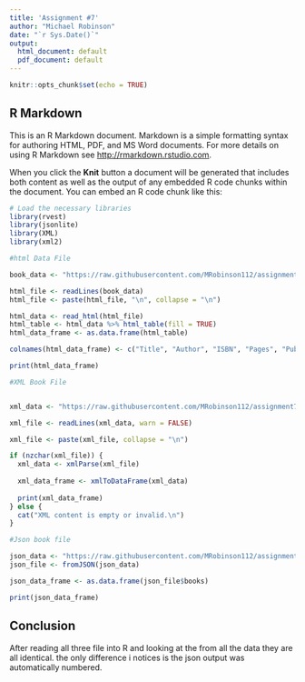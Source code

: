 ```yaml
---
title: 'Assignment #7'
author: "Michael Robinson"
date: "`r Sys.Date()`"
output:
  html_document: default
  pdf_document: default
---
```


```r
knitr::opts_chunk$set(echo = TRUE)
```

## R Markdown

This is an R Markdown document. Markdown is a simple formatting syntax for authoring HTML, PDF, and MS Word documents. For more details on using R Markdown see <http://rmarkdown.rstudio.com>.

When you click the **Knit** button a document will be generated that includes both content as well as the output of any embedded R code chunks within the document. You can embed an R code chunk like this:

```r
# Load the necessary libraries
library(rvest)
library(jsonlite)
library(XML)
library(xml2)

#html Data File 

book_data <- "https://raw.githubusercontent.com/MRobinson112/assignment7/main/books1.html"

html_file <- readLines(book_data)
html_file <- paste(html_file, "\n", collapse = "\n")

html_data <- read_html(html_file)
html_table <- html_data %>% html_table(fill = TRUE)
html_data_frame <- as.data.frame(html_table)

colnames(html_data_frame) <- c("Title", "Author", "ISBN", "Pages", "Publisher", "Attributes")

print(html_data_frame)

#XML Book File


xml_data <- "https://raw.githubusercontent.com/MRobinson112/assignment7/main/books1.xml"

xml_file <- readLines(xml_data, warn = FALSE)

xml_file <- paste(xml_file, collapse = "\n")

if (nzchar(xml_file)) {
  xml_data <- xmlParse(xml_file)
  
  xml_data_frame <- xmlToDataFrame(xml_data)
  
  print(xml_data_frame)
} else {
  cat("XML content is empty or invalid.\n")
}

#Json book file 

json_data <- "https://raw.githubusercontent.com/MRobinson112/assignment7/main/book1.json"
json_file <- fromJSON(json_data)

json_data_frame <- as.data.frame(json_file$books)

print(json_data_frame)

```

## Conclusion 

After reading all three file into R and looking at the from all the data they are all identical. the only difference i notices is the json output was automatically numbered.
